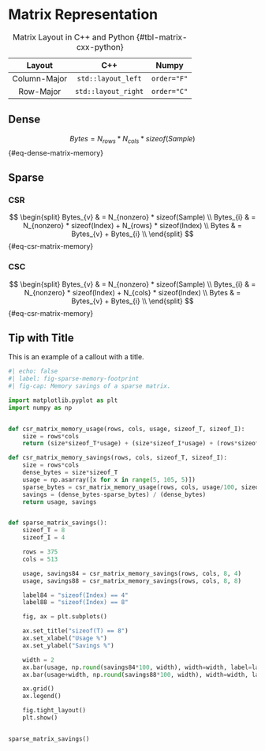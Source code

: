 # Matrix Representation

|    Layout    |         C++         |    Numpy    |
| :----------: | :-----------------: | :---------: |
| Column-Major | `std::layout_left`  | `order="F"` |
|  Row-Major   | `std::layout_right` | `order="C"` |

: Matrix Layout in C++ and Python {#tbl-matrix-cxx-python}

## Dense

$$
Bytes = N_{rows} * N_{cols} * sizeof(Sample)
$$ {#eq-dense-matrix-memory}

## Sparse

### CSR

$$
\begin{split}
    Bytes_{v} & = N_{nonzero} * sizeof(Sample) \\
    Bytes_{i} & = N_{nonzero} * sizeof(Index) + N_{rows} * sizeof(Index) \\
    Bytes     & = Bytes_{v} + Bytes_{i} \\
\end{split}
$$ {#eq-csr-matrix-memory}

### CSC

$$
\begin{split}
    Bytes_{v} & = N_{nonzero} * sizeof(Sample) \\
    Bytes_{i} & = N_{nonzero} * sizeof(Index) + N_{cols} * sizeof(Index) \\
    Bytes     & = Bytes_{v} + Bytes_{i} \\
\end{split}
$$ {#eq-csr-matrix-memory}

::: {.callout-tip}
## Tip with Title

This is an example of a callout with a title.
:::


```python
#| echo: false
#| label: fig-sparse-memory-footprint
#| fig-cap: Memory savings of a sparse matrix.

import matplotlib.pyplot as plt
import numpy as np


def csr_matrix_memory_usage(rows, cols, usage, sizeof_T, sizeof_I):
    size = rows*cols
    return (size*sizeof_T*usage) + (size*sizeof_I*usage) + (rows*sizeof_I)

def csr_matrix_memory_savings(rows, cols, sizeof_T, sizeof_I):
    size = rows*cols
    dense_bytes = size*sizeof_T
    usage = np.asarray([x for x in range(5, 105, 5)])
    sparse_bytes = csr_matrix_memory_usage(rows, cols, usage/100, sizeof_T, sizeof_I)
    savings = (dense_bytes-sparse_bytes) / (dense_bytes)
    return usage, savings


def sparse_matrix_savings():
    sizeof_T = 8
    sizeof_I = 4

    rows = 375
    cols = 513

    usage, savings84 = csr_matrix_memory_savings(rows, cols, 8, 4)
    usage, savings88 = csr_matrix_memory_savings(rows, cols, 8, 8)

    label84 = "sizeof(Index) == 4"
    label88 = "sizeof(Index) == 8"

    fig, ax = plt.subplots()

    ax.set_title("sizeof(T) == 8")
    ax.set_xlabel("Usage %")
    ax.set_ylabel("Savings %")

    width = 2
    ax.bar(usage, np.round(savings84*100, width), width=width, label=label84)
    ax.bar(usage+width, np.round(savings88*100, width), width=width, label=label88)

    ax.grid()
    ax.legend()

    fig.tight_layout()
    plt.show()


sparse_matrix_savings()
```
